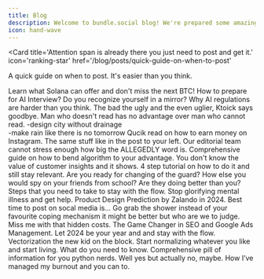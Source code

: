 ```yaml
---
title: Blog
description: Welcome to bundle.social blog! We're prepared some amazing stuff for you.
icon: hand-wave
---
```


<Card
  title='Attention span is already there you just need to post and get it.'
  icon='ranking-star'
  href='/blog/posts/quick-guide-on-when-to-post'
>
  A quick guide on when to post. It's easier than you think.
</Card>

<CardGroup cols={2}>
  <Card
    title='Why Solana is so hyped?'
    icon='info'
    href='/blog/posts/why-solanda-is-next-big-thing'
  >
    Learn what Solana can offer and don't miss the next BTC!
  </Card>
  <Card
    title='AI Intervews are here.'
    icon='code'
    href='/blog/posts/ai-interview-are-here'
  >
    How to prepare for AI Interview?
  </Card>
  <Card
    title='How to do dopamine detox?'
    icon='stethoscope'
    href='/blog/posts/dopamine-detox'
  >
    Do you recognize yourself in a mirror?
  </Card>
  <Card title='AI & Law' icon='info' href='/blog/posts/ai-regulations'>
    Why AI regulations are harder than you think.
  </Card>
</CardGroup>
<Card
  title='All my homies hate Blizzard and you should to.'
  icon='code'
  href='/blog/posts/all-my-homies-hate-blizzard'
>
  The bad the ugly and the even uglier, Ktoick says goodbye.
</Card>
<CardGroup cols={2}>
  <Card
    title='Books can change you.'
    icon='stethoscope'
    href='/blog/posts/books-can-change-you'
  >
    Man who doesn't read has no advantage over man who cannot read.
  </Card>
  <Card
    title='Cloud seeding is funny.'
    icon='info'
    href='/blog/posts/cloud-seeding-is-funny'
  >
    -design city without drainage <br />
    -make rain like there is no tomorrow
  </Card>
  <Card
    title='Get money from Instagram.'
    icon='ranking-star'
    href='/blog/posts/get-money-from-instagram'
  >
    Qucik read on how to earn money on Instagram.
  </Card>
  <Card
    title='Get money from Twitter.'
    icon='ranking-star'
    href='/blog/posts/get-your-money-from-twitter'
  >
    The same stuff like in the post to your left.
  </Card>
</CardGroup>
<Card
  title='Google technically brrowed OpenAI data (ALLEGEDLY).'
  icon='code'
  href='/blog/posts/google-borrowed-chatgpt-data'
>
  Our editorial team cannot stress enough how big the ALLEGEDLY word is.
</Card>
<CardGroup cols={2}>
  <Card
    title='Growing tour tiktok audience.'
    icon='ranking-star'
    href='/blog/posts/grow-your-tiktok-audience'
  >
    Comprehensive guide on how to bend algorithm to your advantage.
  </Card>
  <Card
    title='How to get customer insights.'
    icon='code'
    href='/blog/posts/how-to-get-customer-insights'
  >
    You don't know the value of customer insights and it shows.
  </Card>
  <Card
    title='How to get more Facebook followers?'
    icon='ranking-star'
    href='/blog/posts/how-to-get-more-facebook-followers'
  >
    4 step tutorial on how to do it and still stay relevant.
  </Card>
  <Card
    title='Is data science dead?'
    icon='code'
    href='/blog/posts/is-data-science-dead'
  >
    Are you ready for changing of the guard?
  </Card>
</CardGroup>
<Card
  title='Linkedin is cringe but we need it for every day life.'
  icon='ranking-star'
  href='/blog/posts/google-borrowed-chatgpt-data'
>
  How else you would spy on your friends from school? Are they doing better than
  you?
</Card>
<CardGroup cols={2}>
  <Card
    title='Marketing in the future.'
    icon='ranking-star'
    href='/blog/posts/marketing-in-the-future'
  >
    Steps that you need to take to stay with the flow.
  </Card>
  <Card
    title='Mental Health and Social Media.'
    icon='stethoscope'
    href='/blog/posts/mental-health-and-social-media'
  >
    Stop glorifying mental illness and get help.
  </Card>
  <Card
    title='Product design by Zalando.'
    icon='ranking-star'
    href='/blog/posts/product-design-by-zalando'
  >
    Product Design Prediction by Zalando in 2024.
  </Card>
  <Card
    title='When to post on social media?'
    icon='ranking-star'
    href='/blog/posts/quick-guide-on-when-to-post'
  >
    Best time to post on socal media is...
  </Card>
</CardGroup>
<Card
  title='Why we think INTENSIVELY in the shower?'
  icon='stethoscope'
  href='/blog/posts/why-we-think-in-the-shower'
>
  Go grab the shower instead of your favourite coping mechanism it might be
  better but who are we to judge.
</Card>
<CardGroup cols={2}>
  <Card
    title='Real cost of going to the cloud.'
    icon='code'
    href='/blog/posts/real-cost-of-cloud'
  >
    Miss me with that hidden costs.
  </Card>
  <Card
    title='SEO & ads managment.'
    icon='code'
    href='/blog/posts/seo-and-ads-managment'
  >
    The Game Changer in SEO and Google Ads Management.
  </Card>
  <Card
    title='Social media trends for 2024.'
    icon='ranking-star'
    href='/blog/posts/social-media-trends-2024'
  >
    Let 2024 be your year and and stay with the flow.
  </Card>
  <Card
    title='Stop using loops now.'
    icon='code'
    href='/blog/posts/stop-using-loops-now'
  >
    Vectorization the new kid on the block.
  </Card>
</CardGroup>
<Card
  title='You are an addict, stop normalizing grind.'
  icon='stethoscope'
  href='/blog/posts/you-are-an-addict'
>
  Start normalizing whatever you like and start living.
</Card>
<CardGroup cols={2}>
  <Card title='Is TikTok banned?' icon='info' href='/blog/posts/tiktok-banned'>
    What do you need to know.
  </Card>
  <Card title='What is Mojo?' icon='code' href='/blog/posts/what-is-mojo'>
    Comprehensive pill of information for you python nerds.
  </Card>
  <Card
    title='What is quantum computing.'
    icon='code'
    href='/blog/posts/what-is-quantum-computing'
  >
    Well yes but actually no, maybe.
  </Card>
  <Card
    title='Work burnout.'
    icon='stethoscope'
    href='/blog/posts/working-burnout'
  >
    How I’ve managed my burnout and you can to.
  </Card>
</CardGroup>
